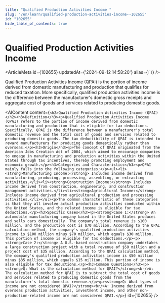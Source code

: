 ```yaml
---
title: "Qualified Production Activities Income "
slug: "/en/learn/qualified-production-activities-income--102655"
id: "102655"
hide_table_of_contents: true
---
```



# Qualified Production Activities Income 

<ArticleMeta id={102655} updatedAt={'2024-09-12 14:58:20'} alias={`[]`} />
<div className='border-solid border-b border-t-0 my-4 border-[var(--ifm-color-gray-300)]' />

Qualified Production Activities Income (QPAI) is the portion of income derived from domestic manufacturing and production that qualifies for reduced taxation. More specifically, qualified production activities income is the difference between the manufacturer's domestic gross receipts and aggregate cost of goods and services related to producing domestic goods.

<AIContent content={`<h2>Qualified Production Activities Income (QPAI)</h2><h3>Definition</h3><p>Qualified Production Activities Income (QPAI) refers to the portion of income derived from domestic manufacturing and production that is eligible for tax deductions. Specifically, QPAI is the difference between a manufacturer's total domestic revenue and the total cost of goods and services related to producing domestic goods. The tax deductibility of QPAI is intended to reward manufacturers for producing goods domestically rather than overseas.</p><h3>Origin</h3><p>The concept of QPAI originated from the American Jobs Creation Act of 2004, which aimed to encourage companies to engage in manufacturing and production activities within the United States through tax incentives, thereby promoting employment and economic growth.</p><h3>Categories and Characteristics</h3><p>QPAI mainly falls into the following categories:</p><ul><li><strong>Manufacturing Income:</strong> Includes income derived from manufacturing, producing, processing, assembling, or extracting activities.</li><li><strong>Construction Income:</strong> Includes income derived from construction, engineering, and construction management activities.</li><li><strong>Agricultural Income:</strong> Includes income derived from agricultural production and processing activities.</li></ul><p>The common characteristic of these categories is that they all involve actual production activities conducted within the United States, and the related income is eligible for tax deductions.</p><h3>Specific Cases</h3><p><strong>Case 1:</strong> An automobile manufacturing company based in the United States produces and sells cars domestically. The company's total revenue is $100 million, and the production cost is $70 million. According to the QPAI calculation method, the company's qualified production activities income is $100 million minus $70 million, which equals $30 million. This portion of income is eligible for tax deductions.</p><p><strong>Case 2:</strong> A U.S.-based construction company undertakes a large construction project with a total revenue of $50 million and a project cost of $35 million. According to the QPAI calculation method, the company's qualified production activities income is $50 million minus $35 million, which equals $15 million. This portion of income is also eligible for tax deductions.</p><h3>Common Questions</h3><p><strong>Q: What is the calculation method for QPAI?</strong><br/>A: The calculation method for QPAI is to subtract the total cost of goods and services related to producing domestic goods from the manufacturer's total domestic revenue.</p><p><strong>Q: What types of income are not considered QPAI?</strong><br/>A: Income derived from overseas production activities, investment income, and other non-production-related income are not considered QPAI.</p>`} id={102655} />
